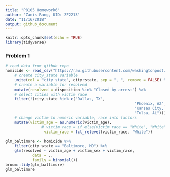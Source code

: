 ```yaml
---
title: "P8105 Homework6"
author: 'Zanis Fang, UID: ZF2213'
date: "11/16/2018"
output: github_document
---
```


```r
knitr::opts_chunk$set(echo = TRUE)
library(tidyverse)
```

### Problem 1


```r
# read data from github repo
homicide <- read_csv("https://raw.githubusercontent.com/washingtonpost/data-homicides/master/homicide-data.csv") %>% 
	# create city_state variable
	unite(col = "city_state", city:state, sep = ", ", remove = FALSE) %>% 
	# create a variable for resolved
	mutate(resolved = disposition %in% "Closed by arrest") %>%
	# select cities with victim race
	filter(!(city_state %in% c("Dallas, TX",
														 "Phoenix, AZ",
														 "Kansas City, MO",
														 "Tulsa, AL"))) %>%
	# change victim to numeric variable, race into factors
	mutate(victim_age = as.numeric(victim_age),
				# victim_race = if_else(victim_race == "White", "White", "Non-White"),
				 victim_race = fct_relevel(victim_race, "White")) 
	
glm_baltimore <- homicide %>% 
	filter(city_state == "Baltimore, MD") %>%
	glm(resolved ~ victim_age + victim_sex + victim_race,
			data = .,
			family = binomial())
broom::tidy(glm_baltimore)
glm_baltimore

```


